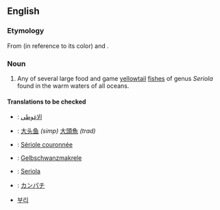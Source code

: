 ==English==

===Etymology===
From {{term|amber}} (in reference to its color) and {{term|jack}}.

===Noun===
{{wikipedia}}
{{en-noun}}

# Any of several large food and game [[yellowtail]] [[fish]]es of genus ''Seriola'' found in the warm waters of all oceans.

====Translations to be checked====
{{checktrans}}	
{{top}}
* {{ttbc|Arabic}}: [[الاغوطي]] <!-- translate.google.com/machine translation -->
* {{ttbc|Chinese}}: [[大头鱼]] ''(simp)'' [[大頭魚 ]] ''(trad)'' <!-- translate.google.com/machine translation -->
* {{ttbc|French}}: [[Sériole couronnée]] <!-- translate.google.com/machine translation -->
* {{ttbc|German}}: [[Gelbschwanzmakrele]] <!-- translate.google.com/machine translation -->
{{mid}}
* {{ttbc|Italian}}: [[Seriola]] <!-- translate.google.com/machine translation -->
* {{ttbc|Japanese}}: [[カンパチ]] <!-- translate.google.com/machine translation -->
* {{ttbc|Korean}} [[부리]] <!-- translate.google.com/machine translation -->
{{bottom}}